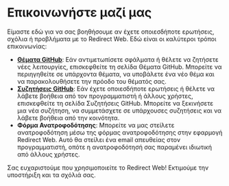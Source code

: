 # Επικοινωνήστε μαζί μας

Είμαστε εδώ για να σας βοηθήσουμε αν έχετε οποιεσδήποτε ερωτήσεις, σχόλια ή προβλήματα με το Redirect Web. Εδώ είναι οι καλύτεροι τρόποι επικοινωνίας:

- **[Θέματα GitHub](https://github.com/mshibanami/RedirectWeb/issues)**: Εάν αντιμετωπίσετε σφάλματα ή θέλετε να ζητήσετε νέες λειτουργίες, επισκεφθείτε τη σελίδα Θέματα GitHub. Μπορείτε να περιηγηθείτε σε υπάρχοντα θέματα, να υποβάλετε ένα νέο θέμα και να παρακολουθήσετε την πρόοδο του θέματός σας.
- **[Συζητήσεις GitHub](https://github.com/mshibanami/RedirectWeb/discussions)**: Εάν έχετε οποιεσδήποτε ερωτήσεις ή θέλετε να λάβετε βοήθεια από τον προγραμματιστή ή άλλους χρήστες, επισκεφθείτε τη σελίδα Συζητήσεις GitHub. Μπορείτε να ξεκινήσετε μια νέα συζήτηση, να συμμετάσχετε σε υπάρχουσες συζητήσεις και να λάβετε βοήθεια από την κοινότητα.
- **Φόρμα Ανατροφοδότησης**: Μπορείτε να μας στείλετε ανατροφοδότηση μέσω της φόρμας ανατροφοδότησης στην εφαρμογή Redirect Web. Αυτό θα στείλει ένα email απευθείας στον προγραμματιστή, οπότε η ανατροφοδότησή σας παραμένει ιδιωτική από άλλους χρήστες.

Σας ευχαριστούμε που χρησιμοποιείτε το Redirect Web! Εκτιμούμε την υποστήριξη και τα σχόλιά σας.